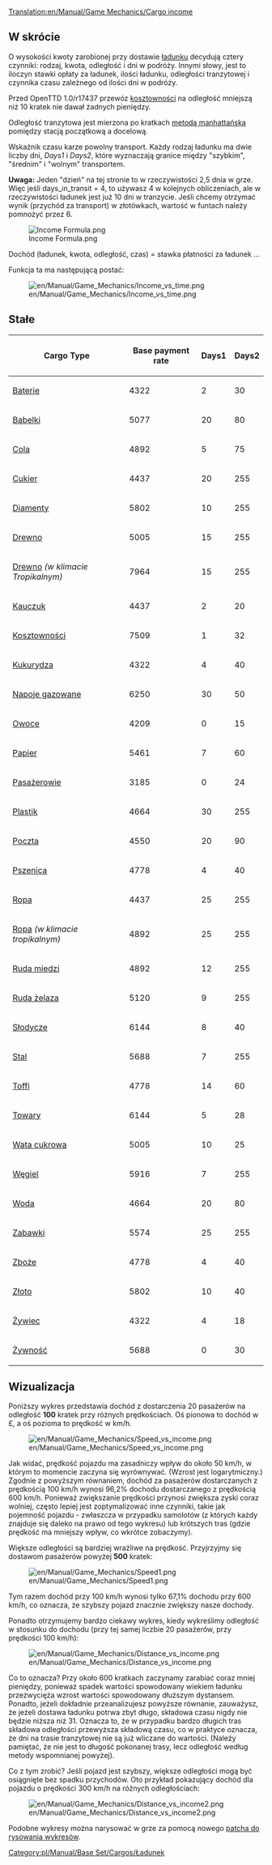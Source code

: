 [[Translation:en/Manual/Game Mechanics/Cargo income]]

==W skrócie==

O wysokości kwoty zarobionej przy dostawie [[pl/Manual/Ładunek|ładunku]] decydują cztery czynniki: rodzaj, kwota, odległość i dni w podróży. Innymi słowy, jest to iloczyn stawki opłaty za ładunek, ilości ładunku, odległości tranzytowej i czynnika czasu zależnego od ilości dni w podróży.

Przed OpenTTD 1.0/r17437 przewóz [[pl/Manual/Base Set/Cargos/Kosztowności|kosztowności]] na odległość mniejszą niż 10 kratek nie dawał żadnych pieniędzy.

Odległość tranzytowa jest mierzona po kratkach [[pl/Archive/Geometria taksówkarska|metodą manhattańską]] pomiędzy stacją początkową a docelową.

Wskaźnik czasu karze powolny transport. Każdy rodzaj ładunku ma dwie liczby dni, ''Days1'' i ''Days2'', które wyznaczają granice między "szybkim", "średnim" i "wolnym" transportem.

'''Uwaga:''' Jeden "dzień" na tej stronie to w rzeczywistości 2,5 dnia w grze. Więc jeśli days_in_transit = 4, to używasz 4 w kolejnych obliczeniach, ale w rzeczywistości ładunek jest już 10 dni w tranzycie. Jeśli chcemy otrzymać wynik (przychód za transport) w złotówkach, wartość w funtach należy pomnożyć przez 6.

<!--
<math>
I(c,a,d,t)=c_\mathrm{Base} \cdot a \cdot d \cdot \max\left(31,
\begin{cases}
255 & t \le c_\mathrm{Days1} \\
255 - (t-c_\mathrm{Days1}) & c_\mathrm{Days1} < t \le c_\mathrm{Days1} + c_\mathrm{Days2} \\
255 - 2(t-c_\mathrm{Days1}) + c_\mathrm{Days2} & t > c_\mathrm{Days1} + c_\mathrm{Days2} 
\end{cases}\right)\cdot\frac{1}{2^{21}}
</math>
-->

[[File:en/Manual/Game Mechanics/Income Formula.png|Income Formula.png]]

Dochód (ładunek, kwota, odległość, czas) = stawka płatności za ładunek ...

Funkcja ta ma następującą postać:

[[File:en/Manual/Game Mechanics/Income vs time.png]]

==Stałe==

{| class="wikitable sortable" style="text-align:right"
! Cargo Type !! Base payment rate !! Days1 !! Days2
|-
|[[pl/Manual/Base Set/Cargos/Baterie|Baterie]]||4322||2||30
|-
|[[pl/Manual/Base Set/Cargos/Bąbelki|Bąbelki]]||5077||20||80
|-
|[[pl/Manual/Base Set/Cargos/Cola|Cola]]||4892||5||75
|-
|[[pl/Manual/Base Set/Cargos/Cukier|Cukier]]||4437||20||255
|-
|[[pl/Manual/Base Set/Cargos/Diamenty|Diamenty]]||5802||10||255
|-
|[[pl/Manual/Base Set/Cargos/Drewno|Drewno]]||5005||15||255
|-
|[[pl/Manual/Base Set/Cargos/Drewno|Drewno]] ''(w klimacie Tropikalnym)''||7964||15||255
|-
|[[pl/Manual/Base Set/Cargos/Kauczuk|Kauczuk]]||4437||2||20
|-
|[[pl/Manual/Base Set/Cargos/Kosztowności|Kosztowności]]||7509||1||32
|-
|[[pl/Manual/Base Set/Cargos/Kukurydza|Kukurydza]]||4322||4||40
|-
|[[pl/Manual/Base Set/Cargos/Napoje gazowane|Napoje gazowane]]||6250||30||50
|-
|[[pl/Manual/Base Set/Cargos/Owoce|Owoce]]||4209||0||15
|-
|[[pl/Manual/Base Set/Cargos/Papier|Papier]]||5461||7||60
|-
|[[pl/Manual/Base Set/Cargos/Pasażerowie|Pasażerowie]]||3185||0||24
|-
|[[pl/Manual/Base Set/Cargos/Plastik|Plastik]]||4664||30||255
|-
|[[pl/Manual/Base Set/Cargos/Poczta|Poczta]]||4550||20||90
|-
|[[pl/Manual/Base Set/Cargos/Pszenica|Pszenica]]||4778||4||40
|-
|[[pl/Manual/Base Set/Cargos/Ropa|Ropa]]||4437||25||255
|-
|[[pl/Manual/Base Set/Cargos/Ropa|Ropa]] ''(w klimacie tropikalnym)''||4892||25||255
|-
|[[pl/Manual/Base Set/Cargos/Ruda miedzi|Ruda miedzi]]||4892||12||255
|-
|[[pl/Manual/Base Set/Cargos/Ruda żelaza|Ruda żelaza]]||5120||9||255
|-
|[[pl/Manual/Base Set/Cargos/Słodycze|Słodycze]]||6144||8||40
|-
|[[pl/Manual/Base Set/Cargos/Stal|Stal]]||5688||7||255
|-
|[[pl/Manual/Base Set/Cargos/Toffi|Toffi]]||4778||14||60
|-
|[[pl/Manual/Base Set/Cargos/Towary|Towary]]||6144||5||28
|-
|[[pl/Manual/Base Set/Cargos/Wata cukrowa|Wata cukrowa]]||5005||10||25
|-
|[[pl/Manual/Base Set/Cargos/Węgiel|Węgiel]]||5916||7||255
|-
|[[pl/Manual/Base Set/Cargos/Woda|Woda]]||4664||20||80
|-
|[[pl/Manual/Base Set/Cargos/Zabawki|Zabawki]]||5574||25||255
|-
|[[pl/Manual/Base Set/Cargos/Zboże|Zboże]]||4778||4||40
|-
|[[pl/Manual/Base Set/Cargos/Złoto|Złoto]]||5802||10||40
|-
|[[pl/Manual/Base Set/Cargos/Żywiec|Żywiec]]||4322||4||18
|-
|[[pl/Manual/Base Set/Cargos/Żywność|Żywność]]||5688||0||30
|}

==Wizualizacja==

Poniższy wykres przedstawia dochód z dostarczenia 20 pasażerów na odległość '''100''' kratek przy różnych prędkościach. Oś pionowa to dochód w £, a oś pozioma to prędkość w km/h.

[[File:en/Manual/Game Mechanics/Speed vs income.png]]

Jak widać, prędkość pojazdu ma zasadniczy wpływ do około 50 km/h, w którym to momencie zaczyna się wyrównywać. (Wzrost jest logarytmiczny.) Zgodnie z powyższym równaniem, dochód za pasażerów dostarczanych z prędkością 100 km/h wynosi 96,2% dochodu dostarczanego z prędkością 600 km/h. Ponieważ zwiększanie prędkości przynosi zwiększa zyski coraz wolniej, często lepiej jest zoptymalizować inne czynniki, takie jak pojemność pojazdu - zwłaszcza w przypadku samolotów (z których każdy znajduje się daleko na prawo od tego wykresu) lub krótszych tras (gdzie prędkość ma mniejszy wpływ, co wkrótce zobaczymy).

Większe odległości są bardziej wrażliwe na prędkość. Przyjrzyjmy się dostawom pasażerów powyżej '''500''' kratek:

[[File:en/Manual/Game Mechanics/Speed1.png]]

Tym razem dochód przy 100 km/h wynosi tylko 67,1% dochodu przy 600 km/h, co oznacza, że szybszy pojazd znacznie zwiększy nasze dochody.

Ponadto otrzymujemy bardzo ciekawy wykres, kiedy wykreślimy odległość w stosunku do dochodu (przy tej samej liczbie 20 pasażerów, przy prędkości 100 km/h):

[[File:en/Manual/Game Mechanics/Distance vs income.png]]

Co to oznacza? Przy około 600 kratkach zaczynamy zarabiać coraz mniej pieniędzy, ponieważ spadek wartości spowodowany wiekiem ładunku przezwycięża wzrost wartości spowodowany dłuższym dystansem. Ponadto, jeżeli dokładnie przeanalizujesz powyższe równanie, zauważysz, że jeżeli dostawa ładunku potrwa zbyt długo, składowa czasu nigdy nie będzie niższa niż 31. Oznacza to, że w przypadku bardzo długich tras składowa odległości przewyższa składową czasu, co w praktyce oznacza, że dni na trasie tranzytowej nie są już wliczane do wartości. (Należy pamiętać, że nie jest to długość pokonanej trasy, lecz odległość według metody wspomnianej powyżej).

Co z tym zrobić? Jeśli pojazd jest szybszy, większe odległości mogą być osiągnięte bez spadku przychodów. Oto przykład pokazujący dochód dla pojazdu o prędkości 300 km/h na różnych odległościach:

[[File:en/Manual/Game Mechanics/Distance vs income2.png]]

Podobne wykresy można narysować w grze za pomocą nowego [http://www.tt-forums.net/viewtopic.php?f=33&t=31984 patcha do rysowania wykresów].

[[Category:pl/Manual/Base Set/Cargos/Ładunek]]
